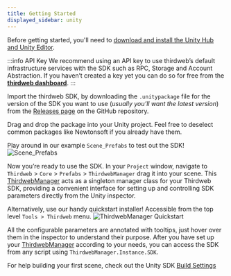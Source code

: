 ```yaml
---
title: Getting Started
displayed_sidebar: unity
---
```



Before getting started, you'll need to
[download and install the Unity Hub and Unity Editor](https://learn.unity.com/tutorial/install-the-unity-hub-and-editor).

:::info API Key
We recommend using an API key to use thirdweb’s default infrastructure services with the SDK such as RPC, Storage and Account Abstraction. If you haven’t created a key yet you can do so for free from the [**thirdweb dashboard**](https://thirdweb.com/create-api-key).
:::

Import the thirdweb SDK, by downloading the `.unitypackage` file for the version of the SDK
you want to use (_usually you’ll want the latest version_) from the
[Releases page](https://github.com/thirdweb-dev/unity-sdk/releases) on the GitHub repository.

Drag and drop the package into your Unity project. Feel free to deselect common packages like Newtonsoft if you already have them.

Play around in our example `Scene_Prefabs` to test out the SDK!
![Scene_Prefabs](./assets/scene_prefabs.png)

Now you’re ready to use the SDK. In your `Project` window, navigate to `Thirdweb` > `Core` > `Prefabs` > `ThirdwebManager` drag it into your scene. This [ThirdwebManager](./ThirdwebManager) acts as a singleton manager class for your Thirdweb SDK, providing a convenient interface for setting up and controlling SDK parameters directly from the Unity inspector.

Alternatively, use our handy quickstart installer! Accessible from the top level `Tools > Thirdweb` menu.
![ThirdwebManager Quickstart](./assets/thirdweb-unity-sdk-setup.png)

All the configurable parameters are annotated with tooltips, just hover over them in the inspector to understand their purpose. After you have set up your [ThirdwebManager](./ThirdwebManager) according to your needs, you can access the SDK from any script using `ThirdwebManager.Instance.SDK`.

For help building your first scene, check out the Unity SDK [Build Settings](https://github.com/thirdweb-dev/unity-sdk#build)
